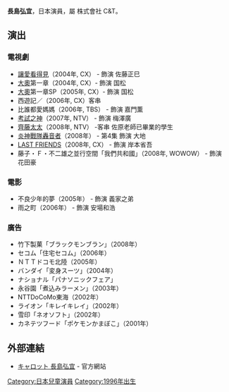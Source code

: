 {{japanese|japanese=長島弘宜|kana=ながしま みつき|romaji=MITSUKI NAGASHIMA}}

'''長島弘宜'''{{BD|1996年|11月9日}}，日本演員，屬 株式會社 C&T。

== 演出 ==
=== 電視劇 ===
* [[讓愛看得見|讓愛看得見]]（2004年, CX） - 飾演 佐藤正巳	 
* [[大奧|大奧]]第一章（2004年, CX）- 飾演 国松	 
* [[大奧|大奧]]第一章SP（2005年, CX）- 飾演 国松	 
* 西遊記／（2006年, CX）客串
* 比誰都愛媽媽（2006年, TBS） - 飾演 嘉門薫	 
* [[考試之神|考試之神]]（2007年, NTV） - 飾演 梅澤廣	
* [[齊藤太太|齊藤太太]]（2008年, NTV） -客串 佐原老師已畢業的學生
* [[炎神戰隊轟音者|炎神戰隊轟音者]]（2008年） - 第4集 飾演 大地　
* [[LAST_FRIENDS|LAST FRIENDS]]（2008年, CX） - 飾演 岸本省吾	 
* 藤子・Ｆ・不二雄之並行空間「我們共和國」（2008年, WOWOW） - 飾演 花田豪

=== 電影 ===
* 不良少年的夢（2005年） - 飾演  義家之弟
* 雨之町（2006年） - 飾演 安場和浩

=== 廣告 ===
* 竹下製菓「ブラックモンブラン」（2008年） 
* セコム「住宅セコム」（2006年）
* ＮＴＴドコモ北陸（2005年）
* バンダイ「変身スーツ」（2004年）
* ナショナル「パナソニックフェア」
* 永谷園「煮込みラーメン」（2003年）
* NTTDoCoMo東海（2002年）
* ライオン「キレイキレイ」（2002年）
* 雪印「ネオソフト」（2002年）
* カネテツフード「ポケモンかまぼこ」（2001年）

==外部連結==
* [https://web.archive.org/web/20100317031908/http://www.carotte-t.com/nagashimamituki.html キャロット 長島弘宜] - 官方網站

{{DEFAULTSORT:なかしまみつき}}
[[Category:日本兒童演員|Category:日本兒童演員]]

[[Category:1996年出生|Category:1996年出生]]
